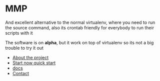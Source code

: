 
# MMP
<Subtitle/>

And excellent alternative to the normal virtualenv, where you need to run the source
command, also its crontab friendly for everybody to run their scripts with it

<Callout>
  The software is on <strong>alpha</strong>, but it work on top of virtualenv so its not a big trouble
  to try it out
</Callout>

* [About the project](about)
* [Start now quick start](quickstart/Installation)
* [docs](docs)
* [Contact](contact)
